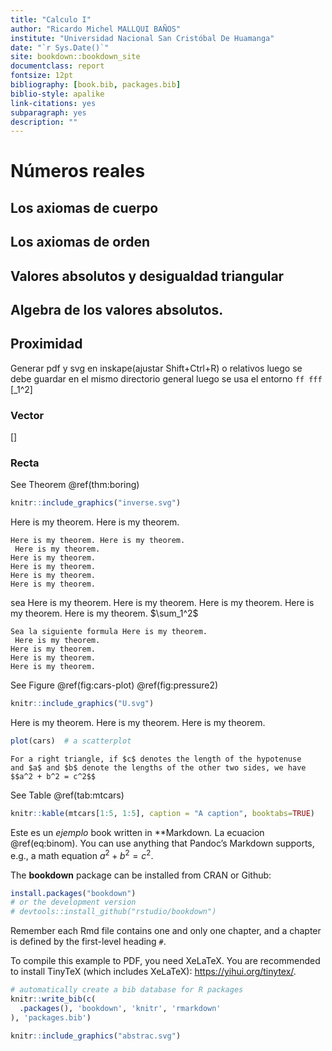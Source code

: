 ```yaml
--- 
title: "Calculo I"
author: "Ricardo Michel MALLQUI BAÑOS"
institute: "Universidad Nacional San Cristóbal De Huamanga"
date: "`r Sys.Date()`"
site: bookdown::bookdown_site
documentclass: report
fontsize: 12pt
bibliography: [book.bib, packages.bib]
biblio-style: apalike
link-citations: yes
subparagraph: yes
description: ""
---
```

\newcommand{\N}{\mathbb{N}}
\newcommand{\R}{\mathbb{R}}
\newcommand{\CC}{\mathbb{C}}
\newcommand{\I}{\mathbb{I}}
\newcommand{\f}{\mathbb{f}}
\newcommand{\X}{\mathbb{X}}
\newcommand{\D}{\mathbb{D}}
\newcommand{\Z}{\mathbb{Z}}
\newcommand{\Q}{\mathbb{Q}}
\newcommand{\norm}[1]{\left\Vert#1\right\Vert}
\newcommand{\abs}[1]{\left\vert#1\right\vert}
\newcommand{\set}[1]{\left\{#1\right\}}
\newcommand{\seq}[1]{\left<#1\right>}
\newcommand{\co}[1]{\left[#1\right]}
\newcommand{\cc}[1]{\left(#1\right)}
\newcommand{\J}{\mathcal{J}}
\newcommand{\K}{\mathcal{K}}
\newcommand{\M}{\mathcal{M}}
\newcommand{\F}{\mathcal{F}}

# Números reales

## Los axiomas de cuerpo

## Los axiomas de orden

## Valores absolutos y desigualdad triangular

## Algebra de los valores absolutos.

## Proximidad


Generar pdf y svg en inskape(ajustar Shift+Ctrl+R) o relativos luego se debe guardar en el mismo directorio general luego se usa el entorno `ff fff`
\[\prod_1^2\]

\begin{figure}[!ht]
\fcapside
  {\caption{some text here to represent the caption}}
  {\includegraphics{inverse}}
\end{figure}

\begin{figure}[!ht]
\thisfloatsetup{capbesideposition={bottom}}
\fcapside
  {\caption{some text here to represent the caption}}
  {\includegraphics{inverse}}
\end{figure}

### Vector

\[\vec{w}\]

### Recta
See Theorem \@ref(thm:boring) 

```r
knitr::include_graphics("inverse.svg")
```
Here is my theorem.
Here is my theorem.

```theorem
Here is my theorem. Here is my theorem.
 Here is my theorem.
Here is my theorem.
Here is my theorem.
Here is my theorem.
Here is my theorem.
```

sea Here is my theorem.
Here is my theorem.
Here is my theorem.
Here is my theorem.
Here is my theorem. $\sum_1^2$

```definition
Sea la siguiente formula Here is my theorem.
 Here is my theorem.
Here is my theorem.
Here is my theorem.
Here is my theorem.
```
See Figure \@ref(fig:cars-plot) \@ref(fig:pressure2)
```r
knitr::include_graphics("U.svg")
```
Here is my theorem.
Here is my theorem.
Here is my theorem.

```r
plot(cars)  # a scatterplot
```


```lemma
For a right triangle, if $c$ denotes the length of the hypotenuse
and $a$ and $b$ denote the lengths of the other two sides, we have
$$a^2 + b^2 = c^2$$
```


See Table \@ref(tab:mtcars)

```r
knitr::kable(mtcars[1:5, 1:5], caption = "A caption", booktabs=TRUE)
```

\begin{equation} 
  f\left(k\right) = \binom{n}{k} p^k\left(1-p\right)^{n-k}
  (\#eq:binom)
\end{equation} 

Este es un  _ejemplo_ book written in **Markdown*.* La ecuacion \@ref(eq:binom). You can use anything that Pandoc's Markdown supports, e.g., a math equation $a^2 + b^2 = c^2$.

The **bookdown** package can be installed from CRAN or Github:

```r
install.packages("bookdown")
# or the development version
# devtools::install_github("rstudio/bookdown")
```

Remember each Rmd file contains one and only one chapter, and a chapter is defined by the first-level heading `#`.

To compile this example to PDF, you need XeLaTeX. You are recommended to install TinyTeX (which includes XeLaTeX): <https://yihui.org/tinytex/>.

```r
# automatically create a bib database for R packages
knitr::write_bib(c(
  .packages(), 'bookdown', 'knitr', 'rmarkdown'
), 'packages.bib')
```


```r
knitr::include_graphics("abstrac.svg")
```

